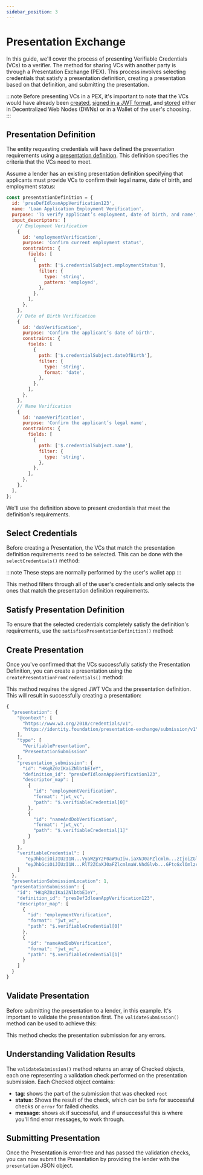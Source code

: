 ```yaml
---
sidebar_position: 3
---
```



# Presentation Exchange

In this guide, we'll cover the process of presenting Verifiable Credentials (VCs) to a verifier. The method for sharing VCs with another party is through a
Presentation Exchange (PEX). This process involves selecting credentials that satisfy a presentation definition, creating a presentation based on that definition, and submitting the presentation.

:::note
Before presenting VCs in a PEX, it's important to note that the VCs would have already been [created](/docs/web5/build/verifiable-credentials/vc-issuance#create-vc),
[signed in a JWT format](/docs/web5/build/verifiable-credentials/vc-issuance#sign-vc), and [stored](/docs/web5/build/verifiable-credentials/vcs-in-dwn#storing-vc-in-dwn)
either in Decentralized Web Nodes (DWNs) or in a Wallet of the user's choosing.
:::

## Presentation Definition

The entity requesting credentials will have defined the presentation requirements using a [presentation definition](/docs/web5/build/verifiable-credentials/presentation-definition). This definition specifies the criteria that the VCs need to meet.

Assume a lender has an existing presentation definition specifying that applicants must provide VCs to confirm their legal name, date of birth, and employment status:

```js
const presentationDefinition = {
  id: 'presDefIdloanAppVerification123',
  name: 'Loan Application Employment Verification',
  purpose: 'To verify applicant’s employment, date of birth, and name',
  input_descriptors: [
    // Employment Verification
    {
      id: 'employmentVerification',
      purpose: 'Confirm current employment status',
      constraints: {
        fields: [
          {
            path: ['$.credentialSubject.employmentStatus'],
            filter: {
              type: 'string',
              pattern: 'employed',
            },
          },
        ],
      },
    },
    // Date of Birth Verification
    {
      id: 'dobVerification',
      purpose: 'Confirm the applicant’s date of birth',
      constraints: {
        fields: [
          {
            path: ['$.credentialSubject.dateOfBirth'],
            filter: {
              type: 'string',
              format: 'date',
            },
          },
        ],
      },
    },
    // Name Verification
    {
      id: 'nameVerification',
      purpose: 'Confirm the applicant’s legal name',
      constraints: {
        fields: [
          {
            path: ['$.credentialSubject.name'],
            filter: {
              type: 'string',
            },
          },
        ],
      },
    },
  ],
};
```

We'll use the definition above to present credentials that meet the definition's requirements.

## Select Credentials

Before creating a Presentation, the VCs that match the presentation definition requirements need to be selected. This can be done with the `selectCredentials()` method:

:::note
These steps are normally performed by the user's wallet app
:::

<CodeSnippet functionName="selectCredentials" />

This method filters through all of the user's credentials and only selects the ones that match the presentation definition requirements.

## Satisfy Presentation Definition

To ensure that the selected credentials completely satisfy the definition's requirements, use the `satisfiesPresentationDefinition()` method:

<CodeSnippet functionName="checkPresentationDefinitionSatisfaction" />

## Create Presentation

Once you've confirmed that the VCs successfully satisfy the Presentation Definition, you can create a presentation using the `createPresentationFromCredentials()` method:

<CodeSnippet functionName="createPresentation" />

This method requires the signed JWT VCs and the presentation definition. This will result in successfully creating a presentation:

```js
{
  "presentation": {
    "@context": [
      "https://www.w3.org/2018/credentials/v1",
      "https://identity.foundation/presentation-exchange/submission/v1"
    ],
    "type": [
      "VerifiablePresentation",
      "PresentationSubmission"
    ],
    "presentation_submission": {
      "id": "HKqRZ0zIKaiZNlbtbEIeY",
      "definition_id": "presDefIdloanAppVerification123",
      "descriptor_map": [
        {
          "id": "employmentVerification",
          "format": "jwt_vc",
          "path": "$.verifiableCredential[0]"
        },
        {
          "id": "nameAndDobVerification",
          "format": "jwt_vc",
          "path": "$.verifiableCredential[1]"
        }
      ]
    },
    "verifiableCredential": [
       "eyJhbGciOiJIUzI1N...VyaWZpY2F0aW9uIiw.iaXNJ0aFZlcmlm...zIjoiZGlkOm.iwZGl...QssZGlw5c",
       "eyJhbGciOiJIUzI1N...RlT2ZCaXJ0aFZlcmlmaW.NhdGlvb...GFtcGxlOmlzc3.VlciIsImNyZ...toLlk"
    ]
  },
  "presentationSubmissionLocation": 1,
  "presentationSubmission": {
    "id": "HKqRZ0zIKaiZNlbtbEIeY",
    "definition_id": "presDefIdloanAppVerification123",
    "descriptor_map": [
      {
        "id": "employmentVerification",
        "format": "jwt_vc",
        "path": "$.verifiableCredential[0]"
      },
      {
        "id": "nameAndDobVerification",
        "format": "jwt_vc",
        "path": "$.verifiableCredential[1]"
      }
    ]
  }
}
```

## Validate Presentation

Before submitting the presentation to a lender, in this example. It's important to validate the presentation first. The `validateSubmission()` method can be used to achieve this:

<CodeSnippet functionName="submissionCheck" />
This method checks the presentation submission for any errors.

## Understanding Validation Results

The `validateSubmission()` method returns an array of Checked objects, each one representing a validation check performed on the presentation submission. Each Checked object contains:

- **tag**: shows the part of the submission that was checked `root`
- **status**: Shows the result of the check, which can be `info` for successful checks or `error` for failed checks.
- **message**: shows `ok` if successful, and if unsuccessful this is where you'll find error messages, to work through.

## Submitting Presentation

Once the Presentation is error-free and has passed the validation checks, you can now submit the Presentation by providing the lender with the `presentation` JSON object.
